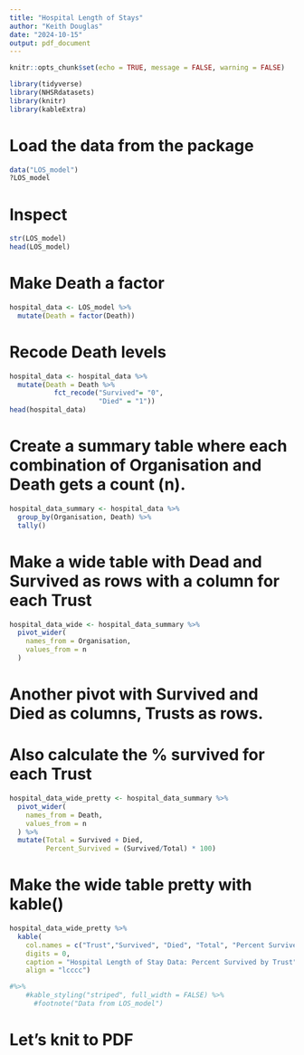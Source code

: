 ```yaml
---
title: "Hospital Length of Stays"
author: "Keith Douglas"
date: "2024-10-15"
output: pdf_document
---
```


```r
knitr::opts_chunk$set(echo = TRUE, message = FALSE, warning = FALSE)
```

```r
library(tidyverse)
library(NHSRdatasets)
library(knitr)
library(kableExtra)
```

# Load the data from the package
```r
data("LOS_model")
?LOS_model
```

# Inspect
```r
str(LOS_model)
head(LOS_model)
```


# Make Death a factor
```r
hospital_data <- LOS_model %>%
  mutate(Death = factor(Death))
```


# Recode Death levels
```r
hospital_data <- hospital_data %>%
  mutate(Death = Death %>%
           fct_recode("Survived"= "0", 
                      "Died" = "1"))
head(hospital_data)
```


# Create a summary table where each combination of Organisation and Death gets a count (n).
```r
hospital_data_summary <- hospital_data %>%
  group_by(Organisation, Death) %>%
  tally()
```

# Make a wide table with Dead and Survived as rows with a column for each Trust
```r
hospital_data_wide <- hospital_data_summary %>%
  pivot_wider(
    names_from = Organisation, 
    values_from = n
  )
```

# Another pivot with Survived and Died as columns, Trusts as rows.
# Also calculate the % survived for each Trust
```r
hospital_data_wide_pretty <- hospital_data_summary %>%
  pivot_wider(
    names_from = Death,
    values_from = n
  ) %>% 
  mutate(Total = Survived + Died,
         Percent_Survived = (Survived/Total) * 100)
```


# Make the wide table pretty with kable()
```r
hospital_data_wide_pretty %>% 
  kable(
    col.names = c("Trust","Survived", "Died", "Total", "Percent Survived"),
    digits = 0,
    caption = "Hospital Length of Stay Data: Percent Survived by Trust",
    align = "lcccc")

#%>% 
    #kable_styling("striped", full_width = FALSE) %>% 
      #footnote("Data from LOS_model")
```


# Let's knit to PDF


